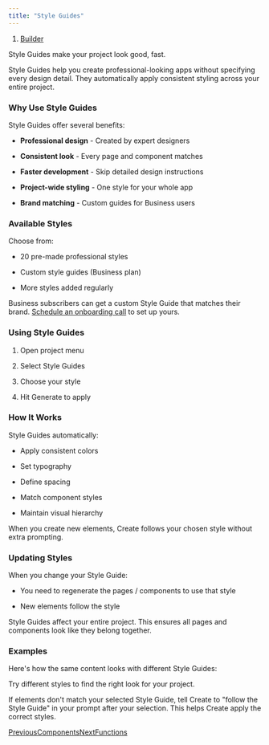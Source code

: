 ```yaml
---
title: "Style Guides"
---
```


1. [Builder](/create/builder-add-ons)

Style Guides make your project look good, fast.

Style Guides help you create professional-looking apps without specifying every design detail. They automatically apply consistent styling across your entire project.

### Why Use Style Guides

Style Guides offer several benefits:

* **Professional design** - Created by expert designers

* **Consistent look** - Every page and component matches

* **Faster development** - Skip detailed design instructions

* **Project-wide styling** - One style for your whole app

* **Brand matching** - Custom guides for Business users

### Available Styles

Choose from:

* 20 pre-made professional styles

* Custom style guides (Business plan)

* More styles added regularly

Business subscribers can get a custom Style Guide that matches their brand. [Schedule an onboarding call](https://calendly.com/d/cmj7-2k3-mck/create-xyz-onboarding-custom-style-guide) to set up yours.

### Using Style Guides

1. Open project menu

2. Select Style Guides

3. Choose your style

4. Hit Generate to apply

### How It Works

Style Guides automatically:

* Apply consistent colors

* Set typography

* Define spacing

* Match component styles

* Maintain visual hierarchy

When you create new elements, Create follows your chosen style without extra prompting.

### Updating Styles

When you change your Style Guide:

* You need to regenerate the pages / components to use that style

* New elements follow the style

Style Guides affect your entire project. This ensures all pages and components look like they belong together.

### Examples

Here's how the same content looks with different Style Guides:

Try different styles to find the right look for your project.

If elements don't match your selected Style Guide, tell Create to "follow the Style Guide" in your prompt after your selection. This helps Create apply the correct styles.

[PreviousComponents](/create/builder-add-ons/components)[NextFunctions](/create/builder-add-ons/functions)

